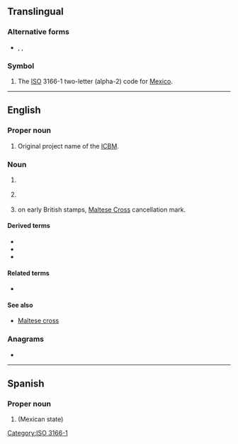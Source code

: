 {{also|Mx|.mx|Mx.}}
==Translingual==

===Alternative forms===
* {{l|mul|mx}}, {{l|mul|MVV}}, {{l|mul|mvv}}

===Symbol===
{{head|mul|symbol}}

# The [[ISO]] 3166-1 two-letter (alpha-2) code for [[Mexico]].

[[Category:ISO 3166-1]]

----

==English==

===Proper noun===
{{en-proper-noun}}

# {{lb|en|military|US|historical|weaponry}} {{init of|en|[[missile|Missile]], [[experimental|Experimental]]}} Original project name of the {{w|LGM-118 Peacekeeper}} [[ICBM]].

===Noun===
{{en-noun|~}}

# {{lb|en|Internet}} {{abbreviation of|en|mail exchanger}}
# {{lb|en|motorcycling}} {{abbreviation of|en|motocross}}
# {{lb|en|philately}} on early British stamps, [[w:Maltese Cross#United Kingdom|Maltese Cross]] cancellation mark.

====Derived terms====
{{sense|motocross}}
* {{l|en|BMX|gloss=bike motocross}}
* {{l|en|WCMX|gloss=wheelchair motocross}}
* {{l|en|MXGP}}

====Related terms====
* {{l|en|X|cross}}

====See also====
* [[Maltese cross]]

===Anagrams===
* {{anagrams|en|a=mx|XM}}

----

==Spanish==

===Proper noun===
{{es-proper noun}}

# {{abbreviation of|es|nodot=1|México}} (Mexican state)